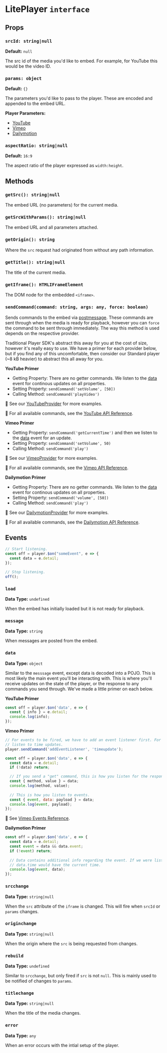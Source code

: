 
<Meta title="API/LitePlayer" />

# LitePlayer `interface`

## Props

### `srcId: string|null`

**Default:** `null`

The src id of the media you'd like to embed. For example, for YouTube this would be the video ID.

### `params: object`

**Default:** `{}`

The parameters you'd like to pass to the player. These are encoded and appended to the embed URL.

**Player Parameters:**

- [YouTube](https://developers.google.com/youtube/player_parameters#Parameters)
- [Vimeo](https://developer.vimeo.com/player/sdk/embed#embed-options)
- [Dailymotion](https://developer.vimeo.com/player/sdk/embed#embed-options)

### `aspectRatio: string|null`

**Default:** `16:9`

The aspect ratio of the player expressed as `width:height`.

## Methods

### `getSrc(): string|null`

The embed URL (no parameters) for the current media.

### `getSrcWithParams(): string|null`

The embed URL and all parameters attached.

### `getOrigin(): string`

Where the `src` request had originated from without any path information.

### `getTitle(): string|null`

The title of the current media.

### `getIframe(): HTMLIFrameElement`

The DOM node for the embedded `<iframe>`.

### `sendCommand(command: string, args: any, force: boolean)`

Sends commands to the embed via [postmessage](https://developer.mozilla.org/en-US/docs/Web/API/Window/postMessage). These 
commands are sent through when the media is ready for playback, however you can `force` the command to 
be sent through immediately. The way this method is used depends on the respective provider. 

Traditional Player SDK's abstract this away for you at the cost of size, however it's really easy
to use. We have a primer for each provider below, but if you find any of this uncomfortable, then 
consider our Standard player (~8 kB heavier) to abstract this all away for you.

**YouTube Primer**

- Getting Property: There are no getter commands. We listen to the [data](#data) event for continous updates on all properties.
- Setting Property: `sendCommand('setVolume', [50])`
- Calling Method: `sendCommand('playVideo')`

📝 See our [YouTubeProvider](https://github.com/vime-js/vime/blob/master/packages/vime-youtube/src/YouTubeProvider.svelte) for more examples.

📝 For all available commands, see the [YouTube API Reference](https://developers.google.com/youtube/iframe_api_reference#Playback_controls).

**Vimeo Primer**

- Getting Property: `sendCommand('getCurrentTime')` and then we listen to the [data](#data) event for an update.
- Setting Property: `sendCommand('setVolume', 50)`
- Calling Method: `sendCommand('play')`

📝 See our [VimeoProvider](https://github.com/vime-js/vime/blob/master/packages/vime-vimeo/src/VimeoProvider.svelte) for more examples.

📝 For all available commands, see the [Vimeo API Reference](https://developer.vimeo.com/player/sdk/reference#methods-for-playback-controls).

**Dailymotion Primer**

- Getting Property: There are no getter commands. We listen to the [data](#data) event for continous updates on all properties.
- Setting Property: `sendCommand('volume', [50])`
- Calling Method: `sendCommand('play')`

📝 See our [DailymotionProvider](https://github.com/vime-js/vime/blob/master/packages/vime-dailymotion/src/DailymotionProvider.svelte) for more examples.

📝 For all available commands, see the [Dailymotion API Reference](https://developer.dailymotion.com/player/#player-api-properties).

## Events

```js
// Start listening.
const off = player.$on("someEvent", e => {
  const data = e.detail;
});

// Stop listening.
off();
```

### `load`

**Data Type:** `undefined`

When the embed has initially loaded but it is not ready for playback.

### `message`

**Data Type:** `string`

When messages are posted from the embed.

### `data`

**Data Type:** `object`

Similar to the `messsage` event, except data is decoded into a POJO. This is most likely the main
event you'll be interacting with. This is where you'll receive updates on the state of the player, 
or the response to any commands you send through. We've made a little primer on each below.

**YouTube Primer**

```js
const off = player.$on('data', e => {
  const { info } = e.detail;
  console.log(info);
});
```

**Vimeo Primer**

```js
// For events to be fired, we have to add an event listener first. For example if we wanted to 
// listen to time updates.
player.sendCommand('addEventListener', 'timeupdate');

const off = player.$on('data', e => {
  const data = e.detail;
  if (!data) return;

  // If you send a "get" command, this is how you listen for the response.
  const { method, value } = data;
  console.log(method, value);
  
  // This is how you listen to events.
  const { event, data: payload } = data;
  console.log(event, payload);
});
```

📝 See [Vimeo Events Reference](https://developer.vimeo.com/player/sdk/reference#events-for-playback-controls).

**Dailymotion Primer**

```js
const off = player.$on('data', e => {
  const data = e.detail;
  const event = data && data.event;
  if (!event) return;
  
  // Data contains additional info regarding the event. If we were listening to timeupdates then 
  // data.time would have the current time.
  console.log(event, data);
});
```

### `srcchange`

**Data Type:** `string|null`

When the `src` attribute of the `iframe` is changed. This will fire when `srcId` or `params` changes.

### `originchange`

**Data Type:** `string|null`

When the origin where the `src` is being requested from changes.

### `rebuild`

**Data Type:** `undefined`

Similar to `srcchange`, but only fired if `src` is not `null`. This is mainly used to be notified of 
changes to `params`.

### `titlechange`

**Data Type:** `string|null`

When the title of the media changes.

### `error`

**Data Type:** `any`

When an error occurs with the intial setup of the player.